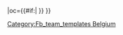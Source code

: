 {{fb team |t=標準列治 |tan=標準列治 |tc=BEL |abb={{#if:{{{abb|}}}|STA}} |oc={{#if:{{{oc|}}}|{{{oc}}} }} }}<!-- --><noinclude>[[Category:Fb_team_templates Belgium]]</noinclude>
